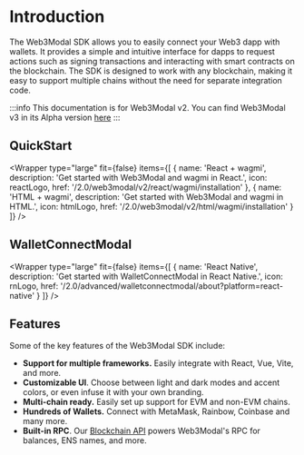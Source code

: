 
# Introduction

The Web3Modal SDK allows you to easily connect your Web3 dapp with wallets. It provides a simple and intuitive interface for dapps to request actions such as signing transactions and interacting with smart contracts on the blockchain. The SDK is designed to work with any blockchain, making it easy to support multiple chains without the need for separate integration code.

:::info
This documentation is for Web3Modal v2. You can find Web3Modal v3 in its Alpha version [here](../about.mdx)
:::

## QuickStart

<Wrapper
  type="large"
  fit={false}
  items={[
    {
      name: 'React + wagmi',
      description: 'Get started with Web3Modal and wagmi in React.',
      icon: reactLogo,
      href: '/2.0/web3modal/v2/react/wagmi/installation'
    },
    {
      name: 'HTML + wagmi',
      description: 'Get started with Web3Modal and wagmi in HTML.',
      icon: htmlLogo,
      href: '/2.0/web3modal/v2/html/wagmi/installation'
    }
  ]}
/>

## WalletConnectModal

<Wrapper
  type="large"
  fit={false}
  items={[
    {
      name: 'React Native',
      description: 'Get started with WalletConnectModal in React Native.',
      icon: rnLogo,
      href: '/2.0/advanced/walletconnectmodal/about?platform=react-native'
    }
  ]}
/>

<!---
## Framework Guides

Web3Modal is designed to work with a variety of frameworks. These framework-specific guides will help you get started with Web3Modal in your favorite environment.

### Web

<Wrapper
  type="small"
  items={[
    {
      name: 'React',
      icon: reactLogo,
      href: '/2.0/web3modal/platforms/react'
    },
    {
      name: 'HTML',
      icon: htmlLogo,
      href: '/2.0/web3modal/platforms/html'
    }
  ]}
/>

### Mobile

<Wrapper
  type="small"
  items={[
    {
      name: 'Android',
      icon: androidLogo,
      href: '/2.0/web3modal/platforms/android'
    },
    {
      name: 'iOS',
      icon: iosLogo,
      href: '/2.0/web3modal/platforms/ios',
      isWhite: true
    },
    {
      name: 'React Native',
      icon: rnLogo,
      href: '/2.0/web3modal/platforms/react-native'
    },
    {
      name: 'Flutter',
      icon: flutterLogo,
      href: '/2.0/web3modal/platforms/flutter'
    }
  ]}
/>

### Other

<Wrapper
  type="small"
  items={[
    {
      name: 'Unity',
      icon: unityLogo,
      href: '/2.0/web3modal/platforms/unity',
      isWhite: true
    }
  ]}
/>
-->

## Features

Some of the key features of the Web3Modal SDK include:

- **Support for multiple frameworks.** Easily integrate with React, Vue, Vite, and more.
- **Customizable UI**. Choose between light and dark modes and accent colors, or even infuse it with your own branding.
- **Multi-chain ready.** Easily set up support for EVM and non-EVM chains.
- **Hundreds of Wallets.** Connect with MetaMask, Rainbow, Coinbase and many more.
- **Built-in RPC**. Our [Blockchain API](../cloud/blockchain-api) powers Web3Modal's RPC for balances, ENS names, and more.
